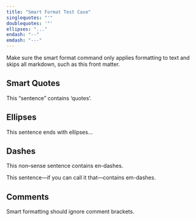 ```yaml
---
title: "Smart Format Test Case"
singlequotes: "'"
doublequotes: '"'
ellipses: "..."
endash: "--"
emdash: "---"
---
```


Make sure the smart format command only applies formatting to text and skips all markdown, such as this front matter.

## Smart Quotes

This “sentence” contains ‘quotes’.

## Ellipses

This sentence ends with ellipses…

## Dashes

This non–sense sentence contains en-dashes.

This sentence—if you can call it that—contains em-dashes.

## Comments

Smart formatting should ignore comment brackets.

<!-- "Like this," he said... But---at least I think---so will the linter. -->
